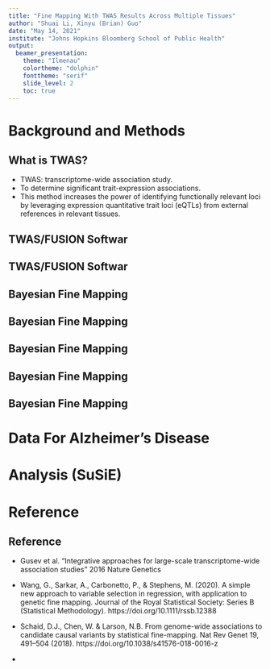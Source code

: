 ```yaml
---
title: "Fine Mapping With TWAS Results Across Multiple Tissues"
author: "Shuai Li, Xinyu (Brian) Guo"
date: "May 14, 2021"
institute: "Johns Hopkins Bloomberg School of Public Health"
output: 
  beamer_presentation:
    theme: "Ilmenau"
    colortheme: "dolphin"
    fonttheme: "serif"
    slide_level: 2
    toc: true
---
```


# Background and Methods

## What is TWAS?

- TWAS: transcriptome-wide association study.
- To determine significant trait-expression associations. \footnotemark
- This method increases the power of identifying functionally relevant loci by leveraging expression quantitative trait loci (eQTLs) from external references in relevant tissues. \footnotemark

\footnotetext[1]{Gusev et al. “Integrative approaches for large-scale transcriptome-wide association studies” 2016 Nature Genetics}
\footnotetext[2]{Bhattacharya et al. “A framework for transcriptome-wide association studies in breast cancer in diverse study populations” 2020 Genome Biology}

## TWAS/FUSION Softwar

\begin{itemize}
\item Functional Summary-based Imputation:

FUSION is a suite of tools for performing a TWAS by predicting functional/molecular phenotypes into GWAS using only summary statistics (usually from GWAS). The goal is to identify associations between a GWAS phenotype and a functional phenotype that was only measured in reference data. \footnotemark[1]
\end{itemize}

\footnotetext[1]{Gusev et al. “Integrative approaches for large-scale transcriptome-wide association studies” 2016 Nature Genetics}

## TWAS/FUSION Softwar

\begin{itemize}
\item Inputs:
\begin{itemize}
\item GWAS summary statistics
\item Reference panels (i.e. precomputed functional weights (primarily gene expression) from multiple tissues)
\item Regerence LD data
\end{itemize}
\item Outputs: 
\begin{itemize}
\item A data frame with corresponding z and p values for each SNPs.
\end{itemize}
\end{itemize}
\footnotetext[1]{Gusev et al. “Integrative approaches for large-scale transcriptome-wide association studies” 2016 Nature Genetics}

## Bayesian Fine Mapping

\begin{itemize}
\item Why fine-map? 
\begin{itemize}
\item To find causal genes
\item To pinpoint variant
\item To understand genetic architecture
\begin{itemize}
\item Gene enrichment
\item Cross-trait comparison, cross-tissue
\end{itemize}
\end{itemize}
\item Bayesian fine-mapping outputs:
\begin{itemize}
\item PIP: Posterior inclusion probability (the probability that a variant is causal)
\item $95\%$ Credible Sets: Set of variants that contains $\geq95\%$ probability
\end{itemize}
\end{itemize}
\footnotetext[3]{\href{https://www.youtube.com/watch?v=S6vfOr336b0}{\beamergotobutton{Hilary Finucane, Broad Institute}}}

## Bayesian Fine Mapping 
\begin{itemize}
\item Single-causal-variant PIPs:
\begin{eqnarray*}
PIP_{j} &=& P(\text{j causal | data}) \\
        &=& \frac{P(\text{data | j causal})}{\sum_{k} P(\text{data | k causal})}\\
        &=& \frac{P(\text{data | j causal})/P(data | no causal)}{\sum_{k} P(\text{data | k causal})/P(data | no causal)}\\
        &=& \frac{\text{Bayesian Factor}_{j}}{\sum_{k} \text{Bayesian Factor}_{k}}
\end{eqnarray*}
\end{itemize}
\footnotetext[3]{\href{https://www.youtube.com/watch?v=S6vfOr336b0}{\beamergotobutton{Hilary Finucane, Broad Institute}}}

## Bayesian Fine Mapping 
\begin{itemize}
\item $95\%$ Credible Sets (S):
\[
P(\text{causal var is in S})\geq 0.95
\]
\item Under Single-causal-variant assumption:
\[
P(\text{causal var is in S}) = \sum_{j\in S}PIP_{j}
\]
\item To get the most compact credible set, add variant with highest PIPs untill sum to 0.95.
\end{itemize}
\footnotetext[3]{\href{https://www.youtube.com/watch?v=S6vfOr336b0}{\beamergotobutton{Hilary Finucane, Broad Institute}}}

## Bayesian Fine Mapping 
\begin{itemize}
\item Factors affecting Bayesian fine mapping power
\begin{itemize}
\item LD
\item Sample Size
\item Effect size
\end{itemize}
\end{itemize}
\footnotetext[4]{Schaid et al. Nat Rev Genet 2018}

## Bayesian Fine Mapping 
\begin{itemize}
\item Multiple-causal-variant Fine-mapping (two approaches):
\begin{itemize}
\item Divide the whole data into many pieces, and apply single-causal-variant fine-mapping in each piece
\item Jointly model Multiple-causal-variant
\end{itemize}
\end{itemize}
\footnotetext[3]{\href{https://www.youtube.com/watch?v=S6vfOr336b0}{\beamergotobutton{Hilary Finucane, Broad Institute}}}

# Data For Alzheimer's Disease

# Analysis (SuSiE)

# Reference

## Reference

- Gusev et al. “Integrative approaches for large-scale transcriptome-wide association studies” 2016 Nature Genetics

- Wang, G., Sarkar, A., Carbonetto, P., & Stephens, M. (2020). A simple new approach to variable selection in regression, with application to genetic fine mapping. Journal of the Royal Statistical Society: Series B (Statistical Methodology). https://doi.org/10.1111/rssb.12388

- Schaid, D.J., Chen, W. & Larson, N.B. From genome-wide associations to candidate causal variants by statistical fine-mapping. Nat Rev Genet 19, 491–504 (2018). https://doi.org/10.1038/s41576-018-0016-z

- \href{https://www.youtube.com/watch?v=S6vfOr336b0}{\beamergotobutton{Hilary Finucane, Broad Institute}}



















